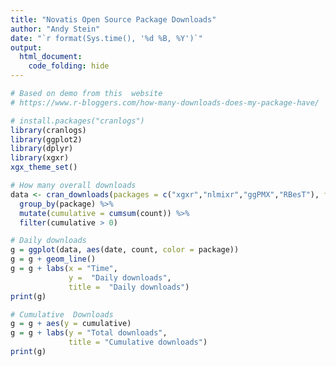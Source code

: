 ```yaml
---
title: "Novatis Open Source Package Downloads"
author: "Andy Stein"
date: "`r format(Sys.time(), '%d %B, %Y')`"
output:
  html_document:
    code_folding: hide
---
```


```r
# Based on demo from this  website
# https://www.r-bloggers.com/how-many-downloads-does-my-package-have/

# install.packages("cranlogs")
library(cranlogs)
library(ggplot2)
library(dplyr)
library(xgxr)
xgx_theme_set()

# How many overall downloads
data <- cran_downloads(packages = c("xgxr","nlmixr","ggPMX","RBesT"), from = "2010-01-01", to = Sys.Date()-1) %>%
  group_by(package) %>%
  mutate(cumulative = cumsum(count)) %>%
  filter(cumulative > 0)

# Daily downloads
g = ggplot(data, aes(date, count, color = package)) 
g = g + geom_line() 
g = g + labs(x = "Time", 
             y =  "Daily downloads",
             title =  "Daily downloads") 
print(g)

# Cumulative  Downloads
g = g + aes(y = cumulative)
g = g + labs(y = "Total downloads",
             title = "Cumulative downloads")
print(g)
```